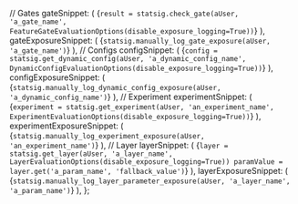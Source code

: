 
  // Gates
  gateSnippet: (
    <CodeBlock language="jsx">
      {`result = statsig.check_gate(aUser, 'a_gate_name', FeatureGateEvaluationOptions(disable_exposure_logging=True))`}
    </CodeBlock>
  ),
  gateExposureSnippet: (
    <CodeBlock language="jsx">
      {`statsig.manually_log_gate_exposure(aUser, 'a_gate_name')`}
    </CodeBlock>
  ),
  // Configs
  configSnippet: (
    <CodeBlock language="jsx">
      {`config = statsig.get_dynamic_config(aUser, 'a_dynamic_config_name', DynamicConfigEvaluationOptions(disable_exposure_logging=True))`}
    </CodeBlock>
  ),
  configExposureSnippet: (
    <CodeBlock language="jsx">
      {`statsig.manually_log_dynamic_config_exposure(aUser, 'a_dynamic_config_name')`}
    </CodeBlock>
  ),
  // Experiment
  experimentSnippet: (
    <CodeBlock language="jsx">
      {`experiment = statsig.get_experiment(aUser, 'an_experiment_name', ExperimentEvaluationOptions(disable_exposure_logging=True))`}
    </CodeBlock>
  ),
  experimentExposureSnippet: (
    <CodeBlock language="jsx">
      {`statsig.manually_log_experiment_exposure(aUser, 'an_experiment_name')`}
    </CodeBlock>
  ),
  // Layer
  layerSnippet: (
    <CodeBlock language="jsx">
      {`layer = statsig.get_layer(aUser, 'a_layer_name',  LayerEvaluationOptions(disable_exposure_logging=True))
paramValue = layer.get('a_param_name', 'fallback_value')`}
    </CodeBlock>
  ),
  layerExposureSnippet: (
    <CodeBlock language="jsx">
      {`statsig.manually_log_layer_parameter_exposure(aUser, 'a_layer_name', 'a_param_name')`}
    </CodeBlock>
  ),
};
